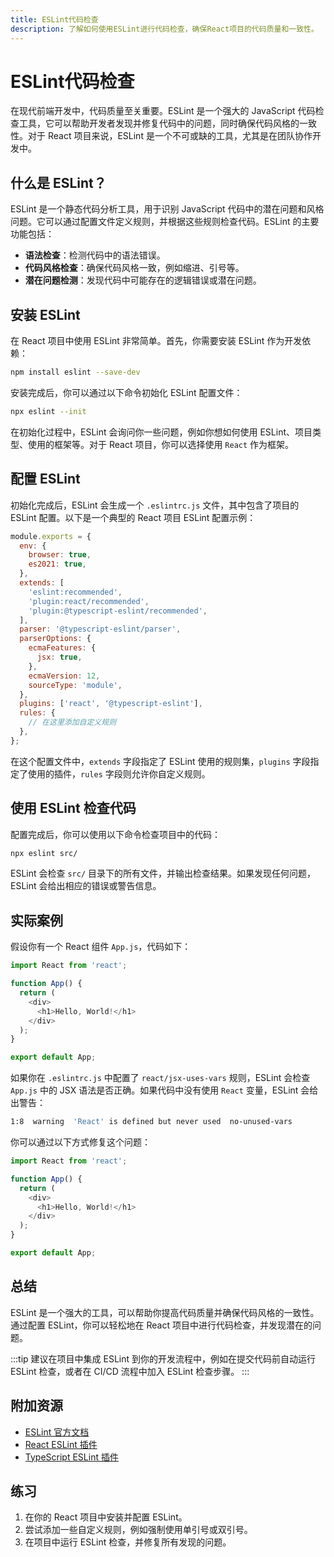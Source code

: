 ```yaml
---
title: ESLint代码检查
description: 了解如何使用ESLint进行代码检查，确保React项目的代码质量和一致性。
---
```


# ESLint代码检查

在现代前端开发中，代码质量至关重要。ESLint 是一个强大的 JavaScript 代码检查工具，它可以帮助开发者发现并修复代码中的问题，同时确保代码风格的一致性。对于 React 项目来说，ESLint 是一个不可或缺的工具，尤其是在团队协作开发中。

## 什么是 ESLint？

ESLint 是一个静态代码分析工具，用于识别 JavaScript 代码中的潜在问题和风格问题。它可以通过配置文件定义规则，并根据这些规则检查代码。ESLint 的主要功能包括：

- **语法检查**：检测代码中的语法错误。
- **代码风格检查**：确保代码风格一致，例如缩进、引号等。
- **潜在问题检测**：发现代码中可能存在的逻辑错误或潜在问题。

## 安装 ESLint

在 React 项目中使用 ESLint 非常简单。首先，你需要安装 ESLint 作为开发依赖：

```bash
npm install eslint --save-dev
```

安装完成后，你可以通过以下命令初始化 ESLint 配置文件：

```bash
npx eslint --init
```

在初始化过程中，ESLint 会询问你一些问题，例如你想如何使用 ESLint、项目类型、使用的框架等。对于 React 项目，你可以选择使用 `React` 作为框架。

## 配置 ESLint

初始化完成后，ESLint 会生成一个 `.eslintrc.js` 文件，其中包含了项目的 ESLint 配置。以下是一个典型的 React 项目 ESLint 配置示例：

```javascript
module.exports = {
  env: {
    browser: true,
    es2021: true,
  },
  extends: [
    'eslint:recommended',
    'plugin:react/recommended',
    'plugin:@typescript-eslint/recommended',
  ],
  parser: '@typescript-eslint/parser',
  parserOptions: {
    ecmaFeatures: {
      jsx: true,
    },
    ecmaVersion: 12,
    sourceType: 'module',
  },
  plugins: ['react', '@typescript-eslint'],
  rules: {
    // 在这里添加自定义规则
  },
};
```

在这个配置文件中，`extends` 字段指定了 ESLint 使用的规则集，`plugins` 字段指定了使用的插件，`rules` 字段则允许你自定义规则。

## 使用 ESLint 检查代码

配置完成后，你可以使用以下命令检查项目中的代码：

```bash
npx eslint src/
```

ESLint 会检查 `src/` 目录下的所有文件，并输出检查结果。如果发现任何问题，ESLint 会给出相应的错误或警告信息。

## 实际案例

假设你有一个 React 组件 `App.js`，代码如下：

```javascript
import React from 'react';

function App() {
  return (
    <div>
      <h1>Hello, World!</h1>
    </div>
  );
}

export default App;
```

如果你在 `.eslintrc.js` 中配置了 `react/jsx-uses-vars` 规则，ESLint 会检查 `App.js` 中的 JSX 语法是否正确。如果代码中没有使用 `React` 变量，ESLint 会给出警告：

```bash
1:8  warning  'React' is defined but never used  no-unused-vars
```

你可以通过以下方式修复这个问题：

```javascript
import React from 'react';

function App() {
  return (
    <div>
      <h1>Hello, World!</h1>
    </div>
  );
}

export default App;
```

## 总结

ESLint 是一个强大的工具，可以帮助你提高代码质量并确保代码风格的一致性。通过配置 ESLint，你可以轻松地在 React 项目中进行代码检查，并发现潜在的问题。

:::tip
建议在项目中集成 ESLint 到你的开发流程中，例如在提交代码前自动运行 ESLint 检查，或者在 CI/CD 流程中加入 ESLint 检查步骤。
:::

## 附加资源

- [ESLint 官方文档](https://eslint.org/docs/user-guide/getting-started)
- [React ESLint 插件](https://github.com/jsx-eslint/eslint-plugin-react)
- [TypeScript ESLint 插件](https://github.com/typescript-eslint/typescript-eslint)

## 练习

1. 在你的 React 项目中安装并配置 ESLint。
2. 尝试添加一些自定义规则，例如强制使用单引号或双引号。
3. 在项目中运行 ESLint 检查，并修复所有发现的问题。
